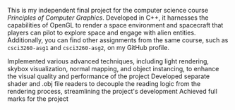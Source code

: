 
This is my independent final project for the computer science course *Principles of Computer Graphics*. Developed in
C++, it harnesses the capabilities of OpenGL to render a space environment and spacecraft that players can pilot to
explore space and engage with alien entities. Additionally, you can find other assignments from the same course, such as
`csci3260-asg1` and `csci3260-asg2`, on my GitHub profile.

<ULItem>
    Implemented various advanced techniques, including light rendering, skybox visualization, normal mapping, and object
    instancing, to enhance the visual quality and performance of the project
</ULItem>
<ULItem>
    Developed separate shader and .obj file readers to decouple the reading logic from the rendering process,
    streamlining the project's development
</ULItem>
<ULItem>Achieved full marks for the project</ULItem>
